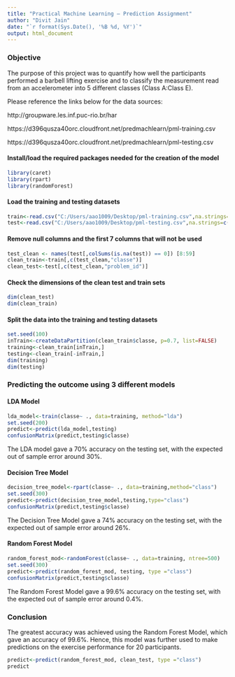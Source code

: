 ```yaml
---
title: "Practical Machine Learning – Prediction Assignment"
author: "Divit Jain"
date: "`r format(Sys.Date(), '%B %d, %Y')`"
output: html_document
---
```


### Objective

The purpose of this project was to quantify how well the participants performed a barbell lifting exercise and to classify the measurement read from an accelerometer into 5 different classes (Class A:Class E). 


Please reference the links below for the data sources:

http://groupware.les.inf.puc-rio.br/har

https://d396qusza40orc.cloudfront.net/predmachlearn/pml-training.csv

https://d396qusza40orc.cloudfront.net/predmachlearn/pml-testing.csv

#### Install/load the required packages needed for the creation of the model
```r
library(caret)
library(rpart)
library(randomForest)
```

#### Load the training and testing datasets
```r
train<-read.csv("C:/Users/aao1009/Desktop/pml-training.csv",na.strings=c("NA","#DIV/0!",""))
test<-read.csv("C:/Users/aao1009/Desktop/pml-testing.csv",na.strings=c("NA","#DIV/0!",""))
```

#### Remove null columns and the first 7 columns that will not be used
```r
test_clean <- names(test[,colSums(is.na(test)) == 0]) [8:59]
clean_train<-train[,c(test_clean,"classe")]
clean_test<-test[,c(test_clean,"problem_id")]
```

#### Check the dimensions of the clean test and train sets
```r
dim(clean_test)
dim(clean_train)
```

#### Split the data into the training and testing datasets
```r
set.seed(100)
inTrain<-createDataPartition(clean_train$classe, p=0.7, list=FALSE)
training<-clean_train[inTrain,]
testing<-clean_train[-inTrain,]
dim(training)
dim(testing)
```

### Predicting the outcome using 3 different models

#### LDA Model
```r
lda_model<-train(classe~ ., data=training, method="lda")
set.seed(200)
predict<-predict(lda_model,testing)
confusionMatrix(predict,testing$classe)
```

The LDA model gave a 70% accuracy on the testing set, with the expected out of sample error around 30%.

#### Decision Tree Model
```r
decision_tree_model<-rpart(classe~ ., data=training,method="class")
set.seed(300)
predict<-predict(decision_tree_model,testing,type="class")
confusionMatrix(predict,testing$classe)
```
The Decision Tree Model gave a 74% accuracy on the testing set, with the expected out of sample error around 26%.

#### Random Forest Model
```r
random_forest_mod<-randomForest(classe~ ., data=training, ntree=500)
set.seed(300)
predict<-predict(random_forest_mod, testing, type ="class")
confusionMatrix(predict,testing$classe)
```
The Random Forest Model gave a 99.6% accuracy on the testing set, with the expected out of sample error around 0.4%.

### Conclusion

The greatest accuracy was achieved using the Random Forest Model, which gave an accuracy of 99.6%. Hence, this model was further used to make predictions on the exercise performance for 20 participants.

```r
predict<-predict(random_forest_mod, clean_test, type ="class")
predict
```
